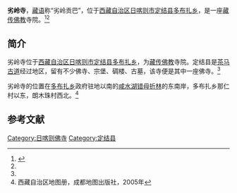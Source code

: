 {{Infobox Tibetan Buddhist monastery
|name =劣岭寺
|image =
|image size = 250px
|alt = 
|caption = 
|t=
|w=
|to = 
|ipa={{IPA|}}
|z=
|thdl=
|e=
|tc=劣嶺寺
|s=劣岭寺
|p=
|m=
|k=
|pushpin_map = 
|latd =  | latm =  | lats =  | latNS = 
|longd=  | longm= | longs =| longEW = 
|iso_region = 
|map_caption = 
|mapsize = 
|location_country = 中国
|location = {{CHN}}[[西藏自治区|西藏自治区]][[日喀则市|日喀则市]][[定结县|定结县]]
|coordinates_display =
|founded_by = 
|date_founded =
|date_renovated =
|sect = 
|mather =
|children =
|dedicated_to = 
|tulku =
|head_lama = 
|head_mgh =
|no._of_monks = 
|architecture = 
|festivals =
|footnotes = 
}}
'''劣岭寺'''，[[藏语|藏语]]称“劣岭贡巴”，位于[[西藏自治区|西藏自治区]][[日喀则市|日喀则市]][[定结县|定结县]][[多布扎乡|多布扎乡]]，是一座[[藏传佛教|藏传佛教]]寺院。<ref name=dili>{{Cite web |url=http://cng.dili360.com/cng/jcjx/2012/12104441.shtml |title=发现定结 隐秘的后藏湿地王国(4)，中国国家地理2012年12月 |accessdate=2014-05-23 |archive-date=2014-05-23 |archive-url=https://web.archive.org/web/20140523225538/http://cng.dili360.com/cng/jcjx/2012/12104441.shtml |dead-url=no }}</ref><ref name=ditu/>

==简介==
劣岭寺位于[[西藏自治区|西藏自治区]][[日喀则市|日喀则市]][[定结县|定结县]][[多布扎乡|多布扎乡]]，为[[藏传佛教|藏传佛教]]寺院。定结县是[[茶马古道|茶马古道]]经过地区，留有不少佛寺、宗堡、碉楼、古墓，该寺便是其中一座佛寺。<ref name=dili/>

劣岭寺的位置在[[多布扎乡|多布扎乡]]政府驻地以南的[[咸水湖|咸水湖]][[错母折林|错母折林]]的东南岸，多布扎乡那仁村以东，朗木珠村西北。<ref name=ditu>西藏自治区地图册，成都地图出版社，2005年</ref>

==参考文献==
{{reflist}}

{{日喀则地标}}
[[Category:日喀则佛寺|Category:日喀则佛寺]]
[[Category:定结县|Category:定结县]]